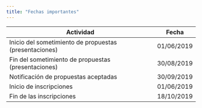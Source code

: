 ```yaml
---
title: "Fechas importantes"
---
```


| Actividad                                                          | Fecha      |
|--------------------------------------------------------------------|------------|
| Inicio del sometimiento de propuestas (presentaciones)             | 01/06/2019 |
| Fin del sometimiento de propuestas (presentaciones)                | 30/08/2019 |
| Notificación de propuestas aceptadas                               | 30/09/2019 |
| Inicio de inscripciones                                            | 01/06/2019 |
| Fin de las inscripciones                                           | 18/10/2019 |
